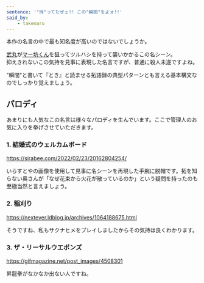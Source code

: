 ```yaml
---
sentence: '"待"ってたぜェ!! この"瞬間"をよォ!!'
said_by:
    - takemaru
---
```


本作の名言の中で最も知名度が高いのではないでしょうか。
<QuotedImage src="/img/waitingforyou.jpg" width="180px" alt="6巻" />

[武丸](/people/takemaru)が[マー坊くん](/people/ma-bou)を狙ってツルハシを持って襲いかかるこの名シーン。  
抑えきれないこの気持を見事に表現した名言ですが、普通に殺人未遂ですよね。

"瞬間"と書いて『とき』と読ませる拓語録の典型パターンとも言える基本構文なのでしっかり覚えましょう。

## パロディ
あまりにも人気なこの名言は様々なパロディを生んでいます。ここで管理人のお気に入りを挙げさせていただきます。

### 1. 結婚式のウェルカムボード
https://sirabee.com/2022/02/23/20162804254/

いらすとやの画像を使用して見事に名シーンを再現した手腕に脱帽です。拓を知らない奥さんが「なぜ花束から火花が散っているのか」という疑問を持ったのも至極当然と言えましょう。

### 2. 稲刈り
https://nextever.ldblog.jp/archives/1064188675.html

そうですね、私もサクナヒメをプレイしましたからその気持は良くわかります。

### 3. ザ・リーサルウエポンズ
https://gifmagazine.net/post_images/4508301

昇龍拳がなかなか出ない人ですね。
